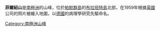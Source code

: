 {{coord|64|7|S|62|17|W|display=title}}

'''菲爾紹山'''是[[南極洲|南極洲]]的山峰，位於[[帕默群島|帕默群島]]的[[布拉班特島|布拉班特島]]北部，在1959年根據[[英國|英國]]公司的照片被繪入地圖，以[[德國|德國]]的病理學研究先驅命名。

{{Antarctica-geo-stub}}
[[Category:南極洲山峰|Category:南極洲山峰]]